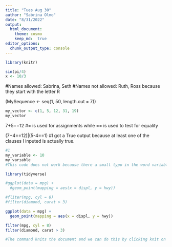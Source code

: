 ```yaml
---
title: "Tues Aug 30"
author: "Sabrina Olmo"
date: "8/31/2022"
output:
  html_document:
    theme: cosmo
    keep_md:  true 
editor_options: 
  chunk_output_type: console
---
```


```r
library(knitr)
```

```r
sin(pi/4)
x <- 10/3
``` 

#Names allowed: Sabrina, Seth
#Names not allowed: Ruth, Ross because they start with the letter R

(MySequence <- seq(1, 50, length.out = 7))

```r
my_vector <- c(1, 5, 12, 31, 19)
my_vector
```

7+5==12
#= is used for assignments while == is used to test for equality

(7+4==12)|(5-4==1)
#I got a True output because at least one of the clauses I inputed is actually true.

```r
#1
my_variable <- 10
my_varıable
#This code does not work because there a small typo in the word variable where the 'i' is not inputted correctly
```

```r
library(tidyverse)

#ggplot(dota = mpg) + 
  #geom_point(mapping = aes(x = displ, y = hwy))

#fliter(mpg, cyl = 8)
#filter(diamond, carat > 3)

ggplot(data = mpg) +
  geom_point(mapping = aes(x = displ, y = hwy))

filter(mpg, cyl = 8)
filter(diamond, carat > 3)
```

```r
#The command knits the document and we can do this by clicking knit on the top menu of the terminal.
```


